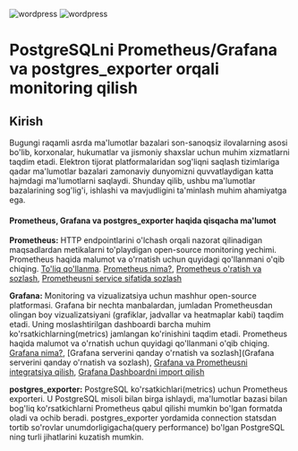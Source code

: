 
![wordpress](/images/tutorials/database/image.png)
![wordpress](/images/tutorials/database/2.png)

# PostgreSQLni Prometheus/Grafana va postgres_exporter orqali monitoring qilish

## Kirish

Bugungi raqamli asrda ma'lumotlar bazalari son-sanoqsiz ilovalarning asosi bo'lib, korxonalar, hukumatlar va jismoniy shaxslar uchun muhim xizmatlarni taqdim etadi. Elektron tijorat platformalaridan sog'liqni saqlash tizimlariga qadar ma'lumotlar bazalari zamonaviy dunyomizni quvvatlaydigan katta hajmdagi ma'lumotlarni saqlaydi. Shunday qilib, ushbu ma'lumotlar bazalarining sog'lig'i, ishlashi va mavjudligini ta'minlash muhim ahamiyatga ega.

#### Prometheus, Grafana va postgres_exporter haqida qisqacha ma'lumot

**Prometheus:** HTTP endpointlarini o'lchash orqali nazorat qilinadigan maqsadlardan metikalarni to'playdigan open-source monitoring yechimi.
Prometheus haqida malumot va o'rnatish uchun quyidagi qo'llanmani o'qib chiqing. [To'liq qo'llanma](https://devops-journey.uz/tutorials/article/gnp-monitoring). [Prometheus nima?](https://devops-journey.uz/tutorials/article/gnp-monitoring#prometheus-nima), [Prometheus o'ratish va sozlash](https://devops-journey.uz/tutorials/article/gnp-monitoring#prometheus-oratish-va-sozlash), [Prometheusni service sifatida sozlash](https://devops-journey.uz/tutorials/article/gnp-monitoring#prometheusni-service-sifatida-sozlash)

**Grafana:** Monitoring va vizualizatsiya uchun mashhur open-source platformasi. Grafana bir nechta manbalardan, jumladan Prometheusdan olingan boy vizualizatsiyani (grafiklar, jadvallar va heatmaplar kabi) taqdim etadi. Uning moslashtirilgan dashboardi barcha muhim ko'rsatkichlarning(metrics) jamlangan ko'rinishini taqdim etadi.
Prometheus haqida malumot va o'rnatish uchun quyidagi qo'llanmani o'qib chiqing. [Grafana nima?](https://devops-journey.uz/tutorials/article/gnp-monitoring#grafana-nima), [Grafana serverini qanday o'rnatish va sozlash](Grafana serverini qanday o'rnatish va sozlash), [Grafana va Prometheusni integratsiya qilish](https://devops-journey.uz/tutorials/article/gnp-monitoring#grafana-va-prometheusni-integratsiya-qilish), [Grafana Dashboardni import qilish](https://devops-journey.uz/tutorials/article/gnp-monitoring#grafana-dashboardni-import-qilish)

**postgres_exporter:** PostgreSQL ko'rsatkichlari(metrics) uchun Prometheus exporteri. U PostgreSQL misoli bilan birga ishlaydi, ma'lumotlar bazasi bilan bog'liq ko'rsatkichlarni Prometheus qabul qilishi mumkin bo'lgan formatda oladi va ochib beradi. postgres_exporter yordamida connection statsdan tortib so'rovlar unumdorligigacha(query performance) bo'lgan PostgreSQL ning turli jihatlarini kuzatish mumkin.
